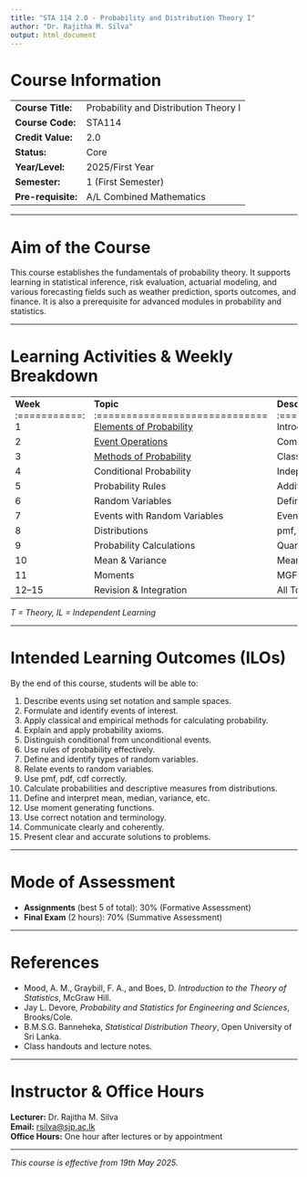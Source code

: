 ```yaml
---
title: "STA 114 2.0 - Probability and Distribution Theory I"
author: "Dr. Rajitha M. Silva"
output: html_document
---
```


# Course Information

|                    |                                       |
|--------------------|---------------------------------------|
| **Course Title:**  | Probability and Distribution Theory I |
| **Course Code:**   | STA114                                |
| **Credit Value:**  | 2.0                                   |
| **Status:**        | Core                                  |
| **Year/Level:**    | 2025/First Year                       |
| **Semester:**      | 1 (First Semester)                    |
| **Pre-requisite:** | A/L Combined Mathematics              |

------------------------------------------------------------------------

# Aim of the Course

This course establishes the fundamentals of probability theory. It supports learning in statistical inference, risk evaluation, actuarial modeling, and various forecasting fields such as weather prediction, sports outcomes, and finance. It is also a prerequisite for advanced modules in probability and statistics.

------------------------------------------------------------------------

# Learning Activities & Weekly Breakdown

::: {style="text-align: center;"}
|  |  |  |  |  |
|---------------|---------------|---------------|---------------|---------------|
| **Week** :===========: 1 | **Topic** :============================= [Elements of Probability](week1) | **Description** :========================================================================= Introduction, experiments, outcomes, sample spaces, events | **Hours** :============: 6 (2T + 4IL) | **Assessment** :===============: |
| 2 | [Event Operations](week2) | Complements, unions, intersections, mutually exclusive/exhaustive events | 4 (2T + 2IL) |  |
| 3 | [Methods of Probability](https://sportsanalyzr.shinyapps.io/week3/) | Classical, relative frequency, axioms, interpretation | 4 (2T + 2IL) | Assignment 1 |
| 4 | Conditional Probability | Independent events | 4 (2T + 2IL) | Assignment 2 |
| 5 | Probability Rules | Addition, multiplication, total probability, Bayes' theorem | 4 (2T + 2IL) |  |
| 6 | Random Variables | Definitions, discrete and continuous variables | 4 (2T + 2IL) | Assignment 3 |
| 7 | Events with Random Variables | Event representation and revision | 4 (2T + 2IL) | Assignment 4 |
| 8 | Distributions | pmf, pdf, cdf | 5 (2T + 3IL) | Assignment 5 |
| 9 | Probability Calculations | Quantiles, quartiles, percentiles | 4 (2T + 2IL) | Assignment 6 |
| 10 | Mean & Variance | Mean and variance of r.v.s and functions | 5 (2T + 3IL) | Assignment 7 |
| 11 | Moments | MGF and properties | 4 (2T + 2IL) |  |
| 12–15 | Revision & Integration | All Topics | 6 IL | Problem Solving |
:::

*T = Theory, IL = Independent Learning*

------------------------------------------------------------------------

# Intended Learning Outcomes (ILOs)

By the end of this course, students will be able to:

1.  Describe events using set notation and sample spaces.\
2.  Formulate and identify events of interest.\
3.  Apply classical and empirical methods for calculating probability.\
4.  Explain and apply probability axioms.\
5.  Distinguish conditional from unconditional events.\
6.  Use rules of probability effectively.\
7.  Define and identify types of random variables.\
8.  Relate events to random variables.\
9.  Use pmf, pdf, cdf correctly.\
10. Calculate probabilities and descriptive measures from distributions.\
11. Define and interpret mean, median, variance, etc.\
12. Use moment generating functions.\
13. Use correct notation and terminology.\
14. Communicate clearly and coherently.\
15. Present clear and accurate solutions to problems.

------------------------------------------------------------------------

# Mode of Assessment

-   **Assignments** (best 5 of total): 30% (Formative Assessment)\
-   **Final Exam** (2 hours): 70% (Summative Assessment)

------------------------------------------------------------------------

# References

-   Mood, A. M., Graybill, F. A., and Boes, D. *Introduction to the Theory of Statistics*, McGraw Hill.\
-   Jay L. Devore, *Probability and Statistics for Engineering and Sciences*, Brooks/Cole.\
-   B.M.S.G. Banneheka, *Statistical Distribution Theory*, Open University of Sri Lanka.\
-   Class handouts and lecture notes.

------------------------------------------------------------------------

# Instructor & Office Hours

**Lecturer:** Dr. Rajitha M. Silva\
**Email:** [rsilva\@sjp.ac.lk](mailto:rsilva@sjp.ac.lk){.email}\
**Office Hours:** One hour after lectures or by appointment

------------------------------------------------------------------------

*This course is effective from 19th May 2025.*
